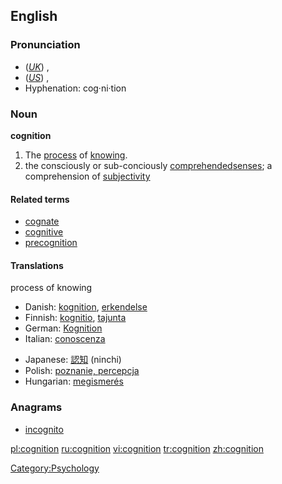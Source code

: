 ==English==

===Pronunciation===
*(''[[Received Pronunciation|UK]]'') {{IPA|/kɒgˈnɪʃən/}}, {{SAMPA|/kQg"nIS@n/}}
*(''[[General American|US]]'') {{IPA|/kɑgˈnɪʃən/}}, {{SAMPA|/kAg"nIs@n/}}
*Hyphenation: cog·ni·tion

===Noun===
{{wikipedia}}
'''cognition'''
#The [[process]] of [[know]]ing.
#the consciously or sub-conciously [[comprehended]][[ senses]]; a comprehension of [[subjectivity]] 

====Related terms====
*[[cognate]]
*[[cognitive]]
*[[precognition]]

====Translations====
;process of knowing
{{top}}
*Danish: [[kognition]], [[erkendelse]]
*Finnish: [[kognitio]], [[tajunta]]
*German: [[Kognition]] {{f}}
*Italian: [[conoscenza]] {{m}}
{{mid}}
*Japanese: [[認知]] (ninchi)
*Polish: [[poznanie, percepcja]] {{n}}
*Hungarian: [[megismerés]]
{{bottom}}

===Anagrams===
*[[incognito]]

[[Category:Psychology]]

[[pl:cognition]]
[[ru:cognition]]
[[vi:cognition]]
[[tr:cognition]]
[[zh:cognition]]